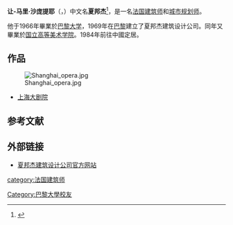 '''让-马里·沙庞提耶'''（'''{{lang|fr|Jean-Marie Charpentier}}'''，{{bd|1939年||2010年|12月24日|catIdx=Charpentier, Jean-Marie}}）中文名'''夏邦杰'''<ref>{{cite news |title=这辈子做建筑师,下辈子做音乐家——访世界建筑大师夏邦杰(Jean-Marie Charpentier)上海的家 |url=https://www.semanticscholar.org/paper/%E8%BF%99%E8%BE%88%E5%AD%90%E5%81%9A%E5%BB%BA%E7%AD%91%E5%B8%88%2C%E4%B8%8B%E8%BE%88%E5%AD%90%E5%81%9A%E9%9F%B3%E4%B9%90%E5%AE%B6%E2%80%94%E2%80%94%E8%AE%BF%E4%B8%96%E7%95%8C%E5%BB%BA%E7%AD%91%E5%A4%A7%E5%B8%88%E5%A4%8F%E9%82%A6%E6%9D%B0%28Jean-Marie-Andrea-Mingfai/913ee8481f55ff26d8cf2ab068c9446b95985e54}}</ref>，是一名[[法国|法国]][[建筑师|建筑师]]和[[城市规划师|城市规划师]]。

他于1966年畢業於[[巴黎大学_(1896年)|巴黎大学]]，1969年在[[巴黎|巴黎]]建立了夏邦杰建筑设计公司。同年又畢業於[[国立高等美术学院|国立高等美术学院]]。1984年前往中國定居。

==作品==
[[File:Shanghai_opera.jpg|thumb]]
*[[上海大剧院|上海大剧院]]

==参考文献==
{{reflist}}

==外部链接==
*[http://www.arte-charpentier.fr 夏邦杰建筑设计公司官方网站]{{Dead link|date=2020年7月 |bot=InternetArchiveBot |fix-attempted=yes }}

{{Authority control}}
{{法国人小作品}}

{{DEFAULTSORT:Charpentier, Jean-Marie}}
[[category:法国建筑师|category:法国建筑师]]
[[Category:巴黎大學校友|Category:巴黎大學校友]]
